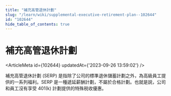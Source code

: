 ```yaml
---
title: "補充高管退休計劃"
slug: "/learn/wiki/supplemental-executive-retirement-plan--102644"
id: "102644"
hide_table_of_contents: true
---
```



# 補充高管退休計劃

<ArticleMeta id={102644} updatedAt={'2023-09-26 13:59:02'} />
<div className='border-solid border-b border-t-0 my-4 border-[var(--ifm-color-gray-300)]' />

補充高管退休計劃 (SERP) 是指除了公司的標準退休儲蓄計劃之外，為高級員工提供的一系列福利。SERP 是一種遞延薪酬計劃，不屬於合格計劃。也就是説，公司和員工沒有享受 401(k) 計劃提供的特殊税收優惠。
